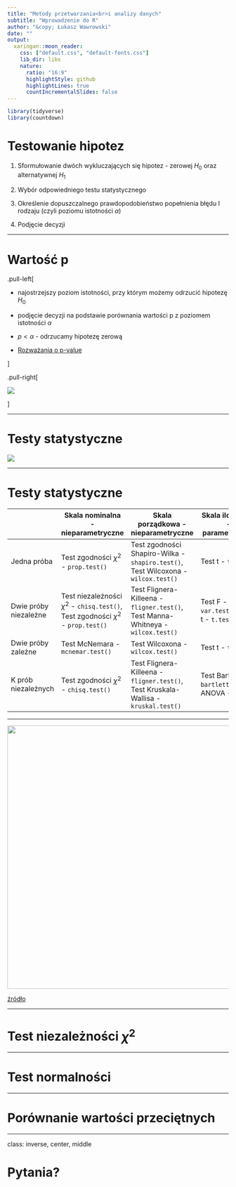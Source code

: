 ```yaml
---
title: "Metody przetwarzania<br>i analizy danych"
subtitle: "Wprowadzenie do R"
author: "&copy; Łukasz Wawrowski"
date: ""
output:
  xaringan::moon_reader:
    css: ["default.css", "default-fonts.css"]
    lib_dir: libs
    nature:
      ratio: "16:9"
      highlightStyle: github
      highlightLines: true
      countIncrementalSlides: false
---
```


```r
library(tidyverse)
library(countdown)
```

# Testowanie hipotez

1. Sformułowanie dwóch wykluczających się hipotez - zerowej $H_0$ oraz alternatywnej $H_1$

2. Wybór odpowiedniego testu statystycznego

3. Określenie dopuszczalnego prawdopodobieństwo popełnienia błędu I rodzaju (czyli poziomu istotności $\alpha$) 

4. Podjęcie decyzji

---

# Wartość p

.pull-left[

- najostrzejszy poziom istotności, przy którym możemy odrzucić hipotezę $H_0$

- podjęcie decyzji na podstawie porównania wartości p z poziomem istotności $\alpha$

- $p < \alpha$ - odrzucamy hipotezę zerową

- [Rozważania o p-value](http://cejsh.icm.edu.pl/cejsh/element/bwmeta1.element.cejsh-e3daa053-7cf2-4eee-9192-16c48c3a7a45/c/05.pdf)

]

.pull-right[

![](img/freddie.jpg)

]

---

# Testy statystyczne

![](img/07_testy_diagram_v3.png)

---

# Testy statystyczne

|                       | Skala nominalna - nieparametryczne | Skala porządkowa - nieparametryczne                  | Skala ilorazowa - parametryczne             |
|-----------------------|------------------------------------|------------------------------------------------------|---------------------------------------------|
| Jedna próba           | Test zgodności $\chi^2$ - `prop.test()`     | Test zgodności Shapiro-Wilka - `shapiro.test()`, Test Wilcoxona - `wilcox.test()` | Test t - `t.test()`                   |
| Dwie próby niezależne | Test niezależności $\chi^2$ - `chisq.test()`, Test zgodności $\chi^2$ - `prop.test()` | Test Flignera-Killeena - `fligner.test()`, Test Manna-Whitneya - `wilcox.test()` | Test F - `var.test()`, Test t - `t.test()`                |
| Dwie próby zależne    | Test McNemara - `mcnemar.test()`     | Test Wilcoxona - `wilcox.test()`  | Test t - `t.test()`    |
| K prób niezależnych   | Test zgodności $\chi^2$ - `chisq.test()` | Test Flignera-Killeena - `fligner.test()`, Test Kruskala-Wallisa - `kruskal.test()` | Test Bartletta - `bartlett.test()`, ANOVA - `aov()` |

---

<center><img src="img/tests.png" height="600px"></center>

[źródło](https://philipppro.github.io/Statistical_tests_overview/)

---

# Test niezależności $\chi^2$



---

# Test normalności


---

# Porównanie wartości przeciętnych


---

class: inverse, center, middle

# Pytania?